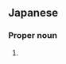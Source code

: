 ==Japanese==
{{ja-kanjitab|ひろ|なが}}

===Proper noun===
{{ja-pos|ひろなが|proper}}

# {{surname|lang=ja|sort=ひろなが}}